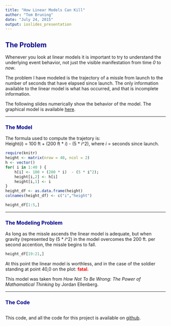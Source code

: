 ```yaml
---
title: "How Linear Models Can Kill"
author: "Tom Bruning"
date: "July 24, 2015"
output: ioslides_presentation
---
```


## <span style="color:darkblue">The Problem</span>

Whenever you look at linear models it is important to try to understand the underlying event behavior, not just the visible manifestation from time _0_ to _now_. 

The problem I have modeled is the trajectory of a missle from launch to the number of seconds that have elapsed since launch.  The only information available to the linear model is what has occurred, and that is incomplete information.

The following slides numerically show the behavior of the model.  The graphical model is available  [here](https://tgbruning.shinyapps.io/web_app).

---

### <span style="color:darkblue">The Model</span>

The formula used to compute the trajetory is:   
Height(_i_) =  100 ft + (200 ft * _i_)  - (5 * _i_^2), where _i_ = seconds since launch.

```r
require(knitr)
height <- matrix(nrow = 40, ncol = 2)
h <- vector()
for( i in 1:40 ) {
    h[i] <- 100 + (200 * i)  - (5 * i^2);
    height[i,2] <- h[i]
    height[i,1] <- i
}
height_df <- as.data.frame(height)
colnames(height_df) <- c("i","height")
```

```r
height_df[1:5,]
```
---

### <span style="color:darkblue">The Modeling Problem</span>

As long as the missle ascends the linear model is adequate, but when gravity (represented by (5 * _i_^2) in the model overcomes the 200 ft. per second accention, the missle begins to fall.

```r
height_df[19:21,]
```
At this point the linear model is worthless, and in the case of the soldier standing at point 40,0 on the plot: <span style="color:red; font-weight:bold">fatal</span>.

This model was taken from _How Not To Be Wrong: The Power of Mathamatical Thinking_ by Jordan Ellenberg.

---

### <span style="color:darkblue">The Code</span>

```r
```
This code, and all the code for this project is available on [github](https://tgbruning.shinyapps.io/web_app).